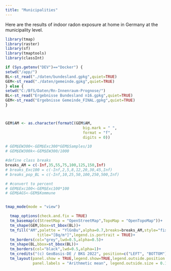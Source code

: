 ```yaml
---
title: "Municipalities"
---
```


Here are the results of indoor radon exposure at home in Germany at the municipality level. 


```r
library(tmap)
library(raster)
library(sf)
library(tmaptools)
library(classInt)

if (Sys.getenv("DEV")=="Docker") { 
setwd("/app/")
BL<-st_read("./daten/bundesland.gpkg",quiet=TRUE)
GEM<-st_read("./daten/gemeinde.gpkg",quiet=TRUE)
} else { 
setwd("C:/BfS/Daten/Rn-Innenraum-Prognose/")
BL<-st_read("Ergebnisse Bundesland n16.gpkg",quiet=TRUE)
GEM<-st_read("Ergebnisse Gemeinde_FINAL.gpkg",quiet=TRUE)
}



GEM$AM <- as.character(formatC(GEM$AM,
                                  big.mark = " ", 
                                  format = "f", 
                                  digits = 0))

# GEM$EW300<-GEM$Exc300*GEM$Samples/10
# GEM$EW300k<-GEM$EW300/1000

#define class breaks
breaks_AM = c(-Inf,35,55,75,100,125,150,Inf)
# breaks_Exc100 = c(-Inf,2,5,8,12,20,30,45,Inf)
# breaks_pop_BL = c(-Inf,10,25,50,100,250,500,Inf)

# #convert to percent
# GEM$Exc100<-GEM$Exc100*100
# GEM$AGS<-GEM$Kommune


tmap_mode(mode = "view")

  tmap_options(check.and.fix = TRUE)
  tm_basemap(c(StreetMap = "OpenStreetMap",TopoMap = "OpenTopoMap"))+
  tm_shape(GEM,bbox=st_bbox(BL))+
  tm_fill("AM",palette = "YlGnBu",alpha=0.7,breaks=breaks_AM,style="fixed",
              title="[Bq/m³]",legend.is.portrait = TRUE)+
  tm_borders(col="grey",lwd=0.5,alpha=0.5)+
  tm_shape(BL,bbox=st_bbox(BL))+
  tm_borders(col="black",lwd=0.5,alpha=1)+
  tm_credits("(c) GeoBasis-DE / BKG 2022", position=c("LEFT", "BOTTOM"))+
  tm_layout(panel.show = TRUE,legend.show=TRUE,legend.outside.position = "right",legend.outside = TRUE,
            panel.labels = "Arithmetic mean", legend.outside.size = 0.1,panel.label.size = 1)

```

